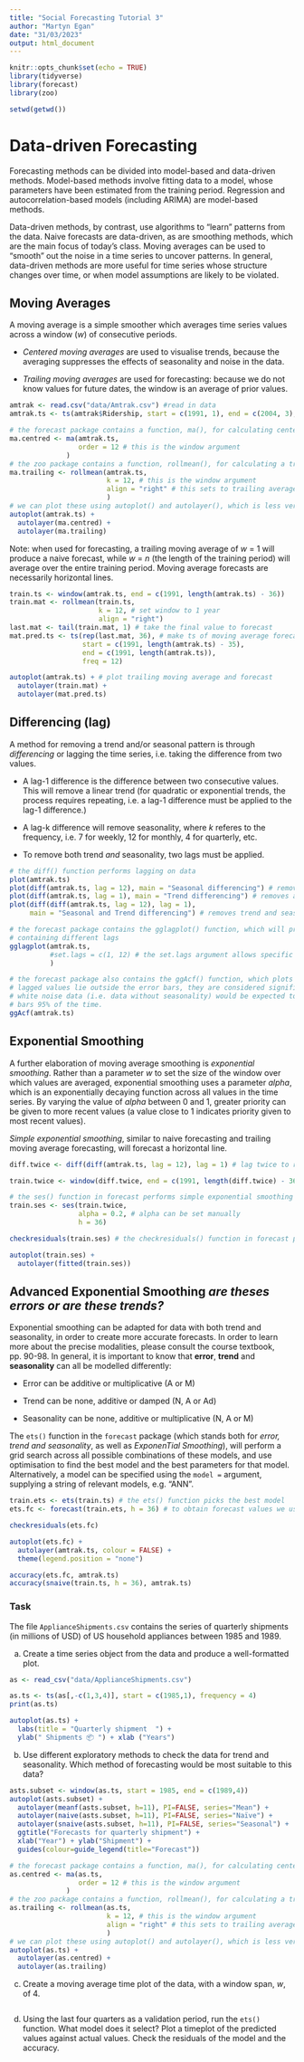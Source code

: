 ```yaml
---
title: "Social Forecasting Tutorial 3"
author: "Martyn Egan"
date: "31/03/2023"
output: html_document
---
```


```r
knitr::opts_chunk$set(echo = TRUE)
library(tidyverse)
library(forecast)
library(zoo)

setwd(getwd())
```

# Data-driven Forecasting 

Forecasting methods can be divided into model-based and data-driven methods. Model-based methods involve fitting data to a model, whose parameters have been estimated from the training period. Regression and autocorrelation-based models (including ARIMA) are model-based methods.

Data-driven methods, by contrast, use algorithms to "learn" patterns from the data. Naive forecasts are data-driven, as are smoothing methods, which are the main focus of today's class. Moving averages can be used to "smooth" out the noise in a time series to uncover patterns. In general, data-driven methods are more useful for time series whose structure changes over time, or when model assumptions are likely to be violated.

## Moving Averages

A moving average is a simple smoother which averages time series values across a window (*w*) of consecutive periods. 

- *Centered moving averages* are used to visualise trends, because the averaging suppresses the effects of seasonality and noise in the data. 

- *Trailing moving averages* are used for forecasting: because we do not know values for future dates, the window is an average of prior values.

```r
amtrak <- read.csv("data/Amtrak.csv") #read in data
amtrak.ts <- ts(amtrak$Ridership, start = c(1991, 1), end = c(2004, 3), frequency = 12)

# the forecast package contains a function, ma(), for calculating centered moving averages
ma.centred <- ma(amtrak.ts, 
                 order = 12 # this is the window argument
              )
# the zoo package contains a function, rollmean(), for calculating a trailing moving average
ma.trailing <- rollmean(amtrak.ts,
                        k = 12, # this is the window argument
                        align = "right" # this sets to trailing average
                        )
# we can plot these using autoplot() and autolayer(), which is less verbose than base plot
autoplot(amtrak.ts) +
  autolayer(ma.centred) +
  autolayer(ma.trailing) 
```

Note: when used for forecasting, a trailing moving average of *w* = 1 will produce a naive forecast, while *w* = *n* (the length of the training period) will average over the entire training period. Moving average forecasts are necessarily horizontal lines.

```r
train.ts <- window(amtrak.ts, end = c(1991, length(amtrak.ts) - 36))
train.mat <- rollmean(train.ts, 
                      k = 12, # set window to 1 year
                      align = "right")
last.mat <- tail(train.mat, 1) # take the final value to forecast
mat.pred.ts <- ts(rep(last.mat, 36), # make ts of moving average forecast
                  start = c(1991, length(amtrak.ts) - 35), 
                  end = c(1991, length(amtrak.ts)), 
                  freq = 12) 

autoplot(amtrak.ts) + # plot trailing moving average and forecast
  autolayer(train.mat) + 
  autolayer(mat.pred.ts)
```

## Differencing (lag)

A method for removing a trend and/or seasonal pattern is through *differencing* or lagging the time series, i.e. taking the difference from two values. 

- A lag-1 difference is the difference between two consecutive values. This will remove a linear trend (for quadratic or exponential trends, the process requires repeating, i.e. a lag-1 difference must be applied to the lag-1 difference.)

- A lag-k difference will remove seasonality, where *k* referes to the frequency, i.e. 7 for weekly, 12 for monthly, 4 for quarterly, etc.

- To remove both trend *and* seasonality, two lags must be applied.

```r
# the diff() function performs lagging on data
plot(amtrak.ts)
plot(diff(amtrak.ts, lag = 12), main = "Seasonal differencing") # removes seasonality
plot(diff(amtrak.ts, lag = 1), main = "Trend differencing") # removes a linear trend
plot(diff(diff(amtrak.ts, lag = 12), lag = 1), 
     main = "Seasonal and Trend differencing") # removes trend and seasonality

# the forecast package contains the gglagplot() function, which will provide a faceted plot
# containing different lags
gglagplot(amtrak.ts, 
          #set.lags = c(1, 12) # the set.lags argument allows specific lags to be supplied
          )

# the forecast package also contains the ggAcf() function, which plots autocorrelation. When
# lagged values lie outside the error bars, they are considered significant. In general, 
# white noise data (i.e. data without seasonality) would be expected to lie within the error
# bars 95% of the time.
ggAcf(amtrak.ts)
```

## Exponential Smoothing

A further elaboration of moving average smoothing is *exponential smoothing*. Rather than a parameter *w* to set the size of the window over which values are averaged, exponential smoothing uses a parameter *alpha*, which is an exponentially decaying function across all values in the time series. By varying the value of *alpha* between 0 and 1, greater priority can be given to more recent values (a value close to 1 indicates priority given to most recent values). 

*Simple exponential smoothing*, similar to naive forecasting and trailing moving average forecasting, will forecast a horizontal line.

```r
diff.twice <- diff(diff(amtrak.ts, lag = 12), lag = 1) # lag twice to remove trend and seasonality

train.twice <- window(diff.twice, end = c(1991, length(diff.twice) - 36))

# the ses() function in forecast performs simple exponential smoothing
train.ses <- ses(train.twice, 
                 alpha = 0.2, # alpha can be set manually
                 h = 36) 

checkresiduals(train.ses) # the checkresiduals() function in forecast provides useful plots of residuals, as well as the Ljung-Box test statistic.

autoplot(train.ses) +
  autolayer(fitted(train.ses))
```

## Advanced Exponential Smoothing *are theses errors or are these trends?* 

Exponential smoothing can be adapted for data with both trend and seasonality, in order to create more accurate forecasts. In order to learn more about the precise modalities, please consult the course textbook, pp. 90-98. In general, it is important to know that **error**, **trend** and **seasonality** can all be modelled differently:

- Error can be additive or multiplicative (A or M)

- Trend can be none, additive or damped (N, A or Ad)

- Seasonality can be none, additive or multiplicative (N, A or M)

The `ets()` function in the `forecast` package (which stands both for *error, trend and seasonality*, as well as *ExponenTial Smoothing*), will perform a grid search across all possible combinations of these models, and use optimisation to find the best model and the best parameters for that model. Alternatively, a model can be specified using the `model = ` argument, supplying a string of relevant models, e.g. "ANN".

```r
train.ets <- ets(train.ts) # the ets() function picks the best model
ets.fc <- forecast(train.ets, h = 36) # to obtain forecast values we use the forecast() function

checkresiduals(ets.fc)

autoplot(ets.fc) + 
  autolayer(amtrak.ts, colour = FALSE) +
  theme(legend.position = "none")

accuracy(ets.fc, amtrak.ts)
accuracy(snaive(train.ts, h = 36), amtrak.ts)
```

### Task

The file `ApplianceShipments.csv` contains the series of quarterly shipments (in millions of USD) of US household appliances between 1985 and 1989.

a) Create a time series object from the data and produce a well-formatted plot.
```r

as <- read_csv("data/ApplianceShipments.csv") 

as.ts <- ts(as[,-c(1,3,4)], start = c(1985,1), frequency = 4)
print(as.ts)

autoplot(as.ts) +
  labs(title = "Quarterly shipment  ") +
  ylab(" Shipments 📦 ") + xlab ("Years")
```


b) Use different exploratory methods to check the data for trend and seasonality. Which method of forecasting would be most suitable to this data?

```r
asts.subset <- window(as.ts, start = 1985, end = c(1989,4))
autoplot(asts.subset) +
  autolayer(meanf(asts.subset, h=11), PI=FALSE, series="Mean") +
  autolayer(naive(asts.subset, h=11), PI=FALSE, series="Naïve") +
  autolayer(snaive(asts.subset, h=11), PI=FALSE, series="Seasonal") + 
  ggtitle("Forecasts for quarterly shipment") +
  xlab("Year") + ylab("Shipment") +
  guides(colour=guide_legend(title="Forecast"))

# the forecast package contains a function, ma(), for calculating centered moving averages
as.centred <- ma(as.ts, 
                 order = 12 # this is the window argument
              )
# the zoo package contains a function, rollmean(), for calculating a trailing moving average
as.trailing <- rollmean(as.ts,
                        k = 12, # this is the window argument
                        align = "right" # this sets to trailing average
                        )
# we can plot these using autoplot() and autolayer(), which is less verbose than base plot
autoplot(as.ts) +
  autolayer(as.centred) +
  autolayer(as.trailing) 

```

c) Create a moving average time plot of the data, with a window span, *w*, of 4.

```r


```


d) Using the last four quarters as a validation period, run the `ets()` function. What model does it select? Plot a timeplot of the predicted values against actual values. Check the residuals of the model and the accuracy.
